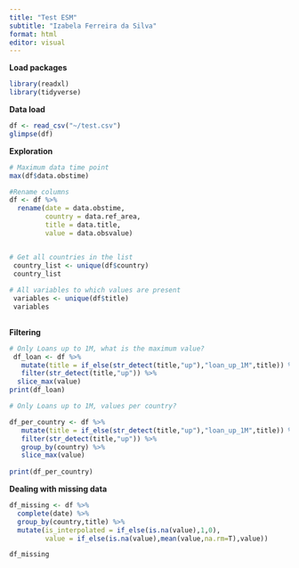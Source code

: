 ```yaml
---
title: "Test ESM"
subtitle: "Izabela Ferreira da Silva"
format: html
editor: visual
---
```


**Load packages**

```r
library(readxl)
library(tidyverse)
```

**Data load**

```r
df <- read_csv("~/test.csv")
glimpse(df)
```

**Exploration**

```r
# Maximum data time point
max(df$data.obstime)

#Rename columns
df <- df %>% 
  rename(date = data.obstime,
         country = data.ref_area,
         title = data.title,
         value = data.obsvalue)


# Get all countries in the list
 country_list <- unique(df$country)
 country_list
 
# All variables to which values are present
 variables <- unique(df$title)
 variables
 
```

**Filtering**

```r
# Only Loans up to 1M, what is the maximum value?
 df_loan <- df %>% 
   mutate(title = if_else(str_detect(title,"up"),"loan_up_1M",title)) %>% 
   filter(str_detect(title,"up")) %>% 
  slice_max(value)
print(df_loan)

# Only Loans up to 1M, values per country?

df_per_country <- df %>% 
   mutate(title = if_else(str_detect(title,"up"),"loan_up_1M",title)) %>% 
   filter(str_detect(title,"up")) %>% 
   group_by(country) %>% 
   slice_max(value)
 
print(df_per_country)

```


**Dealing with missing data**

```r
df_missing <- df %>% 
  complete(date) %>% 
  group_by(country,title) %>% 
  mutate(is_interpolated = if_else(is.na(value),1,0),
         value = if_else(is.na(value),mean(value,na.rm=T),value))

df_missing
```
